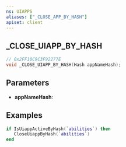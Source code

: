 ```yaml
---
ns: UIAPPS
aliases: ["_CLOSE_APP_BY_HASH"]
apiset: client
---
```

## _CLOSE_UIAPP_BY_HASH

```c
// 0x2FF10C9C3F92277E
void _CLOSE_UIAPP_BY_HASH(Hash appNameHash);
```


## Parameters
* **appNameHash**:


## Examples

```lua
if IsUiappActiveByHash(`abilities`) then
   CloseUiappByHash(`abilities`)
end
```